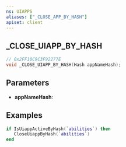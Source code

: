 ```yaml
---
ns: UIAPPS
aliases: ["_CLOSE_APP_BY_HASH"]
apiset: client
---
```

## _CLOSE_UIAPP_BY_HASH

```c
// 0x2FF10C9C3F92277E
void _CLOSE_UIAPP_BY_HASH(Hash appNameHash);
```


## Parameters
* **appNameHash**:


## Examples

```lua
if IsUiappActiveByHash(`abilities`) then
   CloseUiappByHash(`abilities`)
end
```